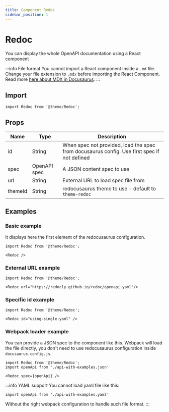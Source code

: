 ```yaml
---
title: Component Redoc
sidebar_position: 1
---
```



# Redoc

You can display the whole OpenAPI documentation using a React component

:::info File format
You cannot import a React component inside a `.md` file.  
Change your file extension to `.mdx` before importing the React Component.  
Read more [here about MDX in Docusaurus](https://docusaurus.io/docs/markdown-features/react).
:::

## Import

```tsx
import Redoc from '@theme/Redoc';
```

## Props

| Name    | Type         | Description                                                                                 |
|---------|--------------|---------------------------------------------------------------------------------------------|
| id      | String       | When spec not provided, load the spec from docusaurus config. Use first spec if not defined |
| spec    | OpenAPI spec | A JSON content spec to use                                                                  |
| url     | String       | External URL to load spec file from                                                         |
| themeId | String       | redocusaurus theme to use - default to `theme-redoc`                                        |

## Examples

### Basic example

It displays here the first element of the redocusaurus configuration.

```tsx
import Redoc from '@theme/Redoc';

<Redoc />
```

<Redoc />


### External URL example

```tsx
import Redoc from '@theme/Redoc';

<Redoc url="https://redocly.github.io/redoc/openapi.yaml"/>
```

<Redoc url="https://redocly.github.io/redoc/openapi.yaml"/>

### Specific id example

```tsx
import Redoc from '@theme/Redoc';

<Redoc id="using-single-yaml" />
```

<Redoc id="using-single-yaml" />

### Webpack loader example

You can provide a JSON spec to the component like this. Webpack will load the file directly,
you don't need to use redocusaurus configuration inside `docusaurus.config.js`.

```tsx
import Redoc from '@theme/Redoc';
import openApi from './api-with-examples.json'

<Redoc spec={openApi} />
```

<Redoc spec={openApi} />

:::info YAML support
You cannot load yaml file like this:

```tsx
import openApi from './api-with-examples.yaml'
```

Without the right webpack configuration to handle such file format.
:::

